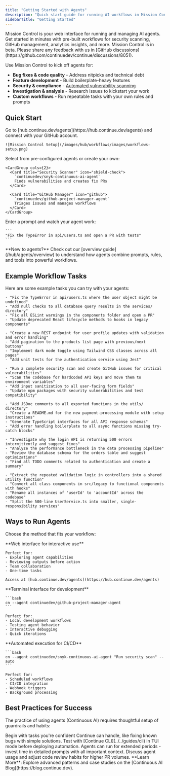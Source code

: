 ```yaml
---
title: "Getting Started with Agents"
description: "Quick start guide for running AI workflows in Mission Control"
sidebarTitle: "Getting Started"
---
```


<Card title="🚀 Quick Start with Mission Control" icon="rocket">
  Mission Control is your web interface for running and managing AI agents. Get started in minutes with pre-built workflows for security scanning, GitHub management, analytics insights, and more.
</Card>

<Info>
  Mission Control is in beta. Please share any feedback with us in [GitHub discussions](https://github.com/continuedev/continue/discussions/8051).
</Info>

Use Mission Control to kick off agents for:
- **Bug fixes & code quality** - Address nitpicks and technical debt
- **Feature development** - Build boilerplate-heavy features  
- **Security & compliance** - [Automated vulnerability scanning](../../guides/snyk-mcp-continue-cookbook)
- **Investigation & analysis** - Research issues to kickstart your work
- **Custom workflows** - Run repeatable tasks with your own rules and prompts

## Quick Start

<Steps>
  <Step title="Access Mission Control">
    Go to [hub.continue.dev/agents](https://hub.continue.dev/agents) and connect with your GitHub account.
    
    ![Mission Control Setup](/images/hub/workflows/images/workflows-setup.png)
  </Step>
  
  <Step title="Choose an Agent">
    Select from pre-configured agents or create your own:
    
    <CardGroup cols={2}>
      <Card title="Security Scanner" icon="shield-check">
        `continuedev/snyk-continuous-ai-agent`
        Finds vulnerabilities and creates fix PRs
      </Card>
      
      <Card title="GitHub Manager" icon="github">
        `continuedev/github-project-manager-agent`  
        Triages issues and manages workflows
      </Card>
    </CardGroup>
  </Step>
  
  <Step title="Run Your First Agent">
    Enter a prompt and watch your agent work:
    
    ```
    "Fix the TypeError in api/users.ts and open a PR with tests"
    ```
  </Step>
</Steps>

<Info>
  **New to agents?** Check out our [overview guide](/hub/agents/overview) to understand how agents combine prompts, rules, and tools into powerful workflows.
</Info>

## Example Workflow Tasks

Here are some example tasks you can try with your agents:

<AccordionGroup>
  <Accordion title="Bug Fixes & Code Quality">
    
    - "Fix the TypeError in api/users.ts where the user object might be undefined"
    - "Add null checks to all database query results in the services/ directory"
    - "Fix all ESLint warnings in the components folder and open a PR"
    - "Update deprecated React lifecycle methods to hooks in legacy components"
    
  </Accordion>

  <Accordion title="Feature Development">
    
    - "Create a new REST endpoint for user profile updates with validation and error handling"
    - "Add pagination to the products list page with previous/next buttons"
    - "Implement dark mode toggle using Tailwind CSS classes across all pages"
    - "Add unit tests for the authentication service using Jest"
    
  </Accordion>

  <Accordion title="Security & Compliance">
    
    - "Run a complete security scan and create GitHub issues for critical vulnerabilities"
    - "Scan the codebase for hardcoded API keys and move them to environment variables"
    - "Add input sanitization to all user-facing form fields"
    - "Update npm packages with security vulnerabilities and test compatibility"
    
  </Accordion>

  <Accordion title="Documentation & Boilerplate">
    
    - "Add JSDoc comments to all exported functions in the utils/ directory"
    - "Create a README.md for the new payment-processing module with setup instructions"
    - "Generate TypeScript interfaces for all API response schemas"
    - "Add error handling boilerplate to all async functions missing try-catch blocks"
    
  </Accordion>

  <Accordion title="Investigation & Analysis">
    
    - "Investigate why the login API is returning 500 errors intermittently and suggest fixes"
    - "Analyze the performance bottleneck in the data processing pipeline"
    - "Review the database schema for the orders table and suggest optimizations"
    - "Find all TODO comments related to authentication and create a summary"
    
  </Accordion>

  <Accordion title="Refactoring">
    
    - "Extract the repeated validation logic in controllers into a shared utility function"
    - "Convert all class components in src/legacy to functional components with hooks"
    - "Rename all instances of 'userId' to 'accountId' across the codebase"
    - "Split the 500-line UserService.ts into smaller, single-responsibility services"
    
  </Accordion>
</AccordionGroup>

## Ways to Run Agents

Choose the method that fits your workflow:

<Tabs>
  <Tab title="🌐 Mission Control">
    **Web interface for interactive use**
    
    Perfect for:
    - Exploring agent capabilities
    - Reviewing outputs before action
    - Team collaboration
    - One-time tasks
    
    Access at [hub.continue.dev/agents](https://hub.continue.dev/agents)
  </Tab>
  
  <Tab title="💻 CLI (TUI Mode)">
    **Terminal interface for development**
    
    ```bash
    cn --agent continuedev/github-project-manager-agent
    ```
    
    Perfect for:
    - Local development workflows
    - Testing agent behavior
    - Interactive debugging
    - Quick iterations
  </Tab>
  
  <Tab title="🤖 Headless Mode">
    **Automated execution for CI/CD**
    
    ```bash
    cn --agent continuedev/snyk-continuous-ai-agent "Run security scan" --auto
    ```
    
    Perfect for:
    - Scheduled workflows
    - CI/CD integration
    - Webhook triggers
    - Background processing
  </Tab>
</Tabs>

## Best Practices for Success

The practice of using agents (Continuous AI) requires thoughtful setup of guardrails and habits:

<CardGroup cols={2}>
  <Card title="Start Small" icon="seedling">
    Begin with tasks you're confident Continue can handle, like fixing known bugs with simple solutions.
  </Card>
  
  <Card title="Practice Locally" icon="terminal">
    Test with [Continue CLI](../../guides/cli) in TUI mode before deploying automation.
  </Card>
  
  <Card title="Be Thorough" icon="clipboard-list">
    Agents can run for extended periods - invest time in detailed prompts with all important context.
  </Card>
  
  <Card title="Team Alignment" icon="users">
    Discuss agent usage and adjust code review habits for higher PR volumes.
  </Card>
</CardGroup>

<Info>
  **Learn More**: Explore advanced patterns and case studies on the [Continuous AI Blog](https://blog.continue.dev).
</Info>
